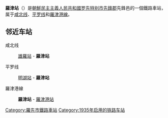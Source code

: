 {{unreferenced|time=2015-02-01T12:50:04+00:00}}
{{朝鮮半島車站資訊
|公司色 = red
|文字色 = 
|站名 = 羅津站
|圖片 = No free image-zh.png
|pxl = 
|圖片說明 =
|前一站1 = [[雄羅站|雄羅]]
|前一站距離1 = 2.2
|後一站距離1 = 
|後一站1 = 
|所屬路線1 = [[咸北线|咸北线]]
|距離1 = 326.8
|起點站1 = [[青岩站|青岩]]
|前一站2 = [[明湖站|明湖]]
|前一站距離2 = 6.8
|後一站距離2 = 
|後一站2 = 
|所屬路線2 = [[平罗线|平罗线]]
|距離2 = 801.9
|起點站2 = [[平壤站|平壤]]
|前一站3 = 
|前一站距離3 = 
|後一站距離3 = 3.0
|後一站3 = [[羅津港站|羅津港]]
|所屬路線3 = [[羅津港線|羅津港線]]
|距離3 = 0.0
|起點站3 = 羅津
|諺文 = 라진역
|朝鮮漢字 = 羅津驛
|文觀部式 = Rajin-yeok
|馬-賴式 = Rajin-yŏk
|副站名 = 
|車站編號 = 
|停站路線數 = 3
|所屬公司 = [[朝鮮民主主義人民共和國鐵道省|朝鮮民主主義人民共和國鐵道省]]
|所在地 =[[羅先特別市|羅先特別市]][[羅津區域|羅津區域]]
|車站構造 = 地面车站
|月台配置 = 
|啟用年月日 =1935年
|廢站年月日 = 
|上下車人次 = 
|統計年度 = 
|轉車 = 
|備註 = 
|全寬備註 = 
}}

'''羅津站'''（{{kor|諺=라진역|漢=羅津驛|羅=Rajin yŏk|f=y}}）是[[朝鮮民主主義人民共和國|朝鮮民主主義人民共和國]][[罗先特别市|罗先特别市]][[先鋒郡|先鋒郡]]先鋒邑的一個鐵路車站，属于[[咸北线|咸北线]]、[[平罗线|平罗线]]和[[羅津港線|羅津港線]]。

==邻近车站==
咸北线
:[[雄羅站|雄羅站]] - '''羅津站'''
平罗线
:[[明湖站|明湖站]] - '''羅津站'''
羅津港線
:'''羅津站''' - [[羅津港站|羅津港站]]

{{朝鲜铁路小作品}}

{{咸北线}}
{{平罗线}}
{{羅津港線}}
{{南羅津線}}

[[Category:羅先市鐵路車站|Category:羅先市鐵路車站]]
[[Category:1935年启用的铁路车站|Category:1935年启用的铁路车站]]
